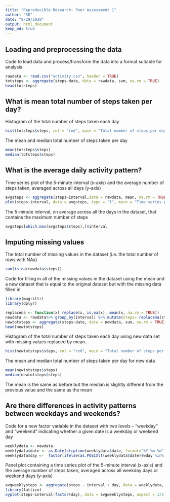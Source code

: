```yaml
---
title: "Reproducible Research: Peer Assessment 1"
author: "SR"
date: "8/29/2020"
output: html_document
keep_md: true
---
```


## Loading and preprocessing the data

Code to load data and process/transform the data into a format suitable for analysis

```r
rawdata <- read.csv("activity.csv", header = TRUE)
totsteps <- aggregate(steps~date, data = rawdata, sum, na.rm = TRUE)
head(totsteps)
```

## What is mean total number of steps taken per day?

Histogram of the total number of steps taken each day

```r
hist(totsteps$steps, col = "red", main = "Total number of steps per day", xlab = "Steps", breaks = 10)
```

The mean and median total number of steps taken per day

```r
mean(totsteps$steps)
median(totsteps$steps)
```

## What is the average daily activity pattern?

Time series plot of the 5-minute interval (x-axis) and the average number of steps taken, averaged across all days (y-axis)

```r
avgsteps <- aggregate(steps~interval,data = rawdata, mean, na.rm = TRUE)
plot(steps~interval, data = avgsteps, type = "l", main = "Time series plot", xlab = "5-minute interval", ylab = "Average steps")
```

The 5-minute interval, on average across all the days in the dataset, that contains the maximum number of steps

```r
avgsteps[which.max(avgsteps$steps),]$interval
```

## Imputing missing values

The total number of missing values in the dataset (i.e. the total number of rows with NAs)

```r
sum(is.na(rawdata$steps))
```

Code for filling in all of the missing values in the dataset using the mean and a new dataset that is equal to the original dataset but with the missing data filled in

```r
library(magrittr)
library(dplyr)

replacena <- function(x) replace(x, is.na(x), mean(x, na.rm = TRUE))
newdata <- rawdata%>% group_by(interval) %>% mutate(steps= replacena(steps))
newtotsteps <- aggregate(steps~date, data = newdata, sum, na.rm = TRUE)
head(newtotsteps)
```

Histogram of the total number of steps taken each day using new data set with missing values replaced by mean.

```r
hist(newtotsteps$steps, col = "red", main = "Total number of steps per day", xlab = "Steps", breaks = 10)
```

The mean and median total number of steps taken per day for new data

```r
mean(newtotsteps$steps)
median(newtotsteps$steps)
```

The mean is the same as before but the median is slightly different from the previous value and the same as the mean


## Are there differences in activity patterns between weekdays and weekends?

Code for a new factor variable in the dataset with two levels -- "weekday" and "weekend" indicating whether a given date is a weekday or weekend day

```r
weeklydata <- newdata
weeklydata$date <- as.Date(strptime(weeklydata$date, format="%Y-%m-%d")) 
weeklydata$day <-  factor(ifelse(as.POSIXlt(weeklydata$date)$wday %in% c(0,6), 'weekend', 'weekday'))
```

Panel plot containing a time series plot of the 5-minute interval (x-axis) and the average number of steps taken, averaged across all weekday days or weekend days (y-axis)

```r
avgweeklysteps <- aggregate(steps ~ interval + day, data = weeklydata, mean)
library(lattice)
xyplot(steps~interval|factor(day), data = avgweeklysteps, aspect = 1/2, type = "l", xlab = "5-minute interval", ylab = "Average steps", main = "Time series plot")
```

